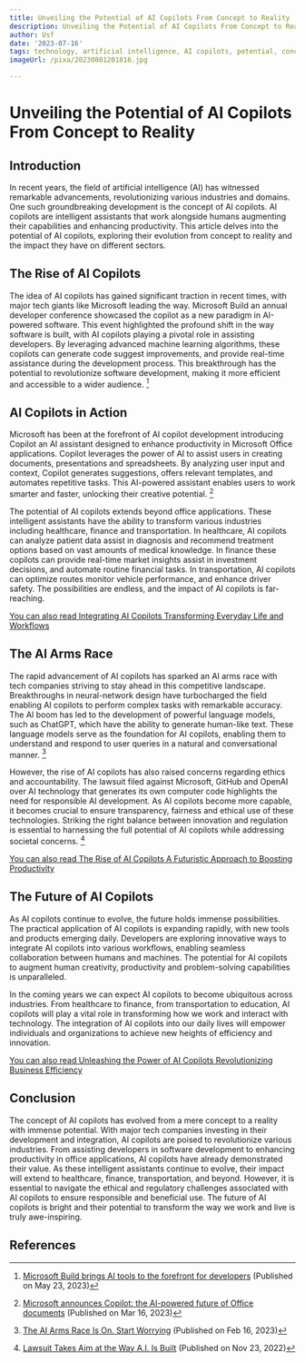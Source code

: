 ```yaml
---
title: Unveiling the Potential of AI Copilots From Concept to Reality
description: Unveiling the Potential of AI Copilots From Concept to Reality
author: Usf
date: '2023-07-16'
tags: technology, artificial intelligence, AI copilots, potential, concept, reality
imageUrl: /pixa/20230801201816.jpg

---
```

#  Unveiling the Potential of  AI Copilots From Concept to Reality

## Introduction

In recent  years, the field of artificial intelligence  (AI) has witnessed remarkable advancements, revolutionizing  various industries and domains. One such groundbreaking development is the concept of AI copilots. AI copilots  are intelligent assistants that work alongside humans augmenting their capabilities and enhancing productivity. This article delves into the potential of AI copilots, exploring  their evolution  from concept to reality and the impact they have  on different sectors.

## The  Rise  of AI Copilots

The idea of AI  copilots has gained significant traction in recent times, with major tech giants like Microsoft  leading the way. Microsoft Build an  annual developer conference showcased the copilot as a new paradigm in AI-powered software.  This event highlighted the profound shift in the way software is built, with AI copilots playing a pivotal role in assisting developers. By  leveraging advanced machine learning  algorithms, these copilots can generate code suggest improvements, and provide real-time  assistance during the development process. This breakthrough has the potential  to revolutionize software development, making  it  more efficient  and accessible to a wider audience. [^1^]

## AI Copilots in Action

Microsoft has been at the forefront of AI copilot development introducing Copilot  an AI assistant designed to enhance productivity in Microsoft Office applications.  Copilot leverages the  power of AI to assist users  in creating documents, presentations and spreadsheets. By analyzing user input and context, Copilot generates suggestions, offers relevant templates, and automates repetitive tasks. This AI-powered assistant enables users to work smarter and faster, unlocking their creative potential. [^2^]

The potential of AI copilots extends beyond office applications. These intelligent assistants have the ability to transform various industries including healthcare, finance and transportation. In healthcare, AI  copilots can analyze patient data assist in diagnosis and recommend treatment options based on vast amounts of medical knowledge.  In finance these copilots can provide real-time  market insights assist  in investment decisions,  and automate routine financial tasks. In transportation, AI copilots can optimize routes monitor vehicle performance, and enhance driver safety. The possibilities are endless, and the impact of AI copilots is far-reaching.

[You can also read  Integrating AI Copilots Transforming Everyday Life and Workflows](Integrating%20AI%20Copilots%20Transforming%20Everyday%20Life%20and%20Workflows)


## The AI Arms Race

The rapid advancement of AI copilots has sparked an AI  arms race with tech companies striving to stay ahead  in this competitive landscape. Breakthroughs in neural-network design have turbocharged the field enabling AI copilots to perform complex tasks with remarkable accuracy. The AI boom has led to the development of powerful language models, such as ChatGPT, which have the  ability to generate human-like text. These language models serve as the foundation for AI copilots, enabling them  to  understand and respond to user queries  in a natural and conversational  manner. [^3^]

However, the rise  of AI copilots has also  raised concerns regarding ethics and accountability.  The lawsuit filed against Microsoft, GitHub and OpenAI  over AI technology that generates  its own computer code highlights the need  for responsible AI  development. As AI copilots become more capable, it becomes crucial to ensure transparency, fairness and ethical use of these technologies. Striking the  right balance between innovation and regulation is essential to harnessing the full potential of  AI  copilots while addressing societal concerns. [^5^]

[You can also read The  Rise of AI Copilots A  Futuristic Approach  to Boosting Productivity](The%20Rise%20of%20AI%20Copilots%20A%20Futuristic%20Approach%20to%20Boosting%20Productivity)


## The Future of AI  Copilots

As  AI copilots continue to evolve,  the future holds immense possibilities. The practical application of AI copilots is expanding rapidly, with new tools and  products emerging daily. Developers  are exploring innovative ways to integrate AI copilots into various workflows, enabling seamless collaboration  between  humans and  machines.  The potential for AI copilots to augment human creativity, productivity and problem-solving capabilities is  unparalleled.

In the coming years we can expect AI copilots to become  ubiquitous across  industries. From  healthcare to  finance, from transportation to education, AI copilots will play a vital  role in transforming  how we work and interact  with technology. The integration of AI copilots into  our daily lives will empower individuals and organizations  to achieve new heights of efficiency and innovation.

[You can also read Unleashing the Power of AI Copilots Revolutionizing Business Efficiency](Unleashing%20the%20Power%20of%20AI%20Copilots%20Revolutionizing%20Business%20Efficiency)


## Conclusion

The concept  of AI copilots has evolved from a mere concept to a reality with immense potential. With major tech companies investing in their  development and integration, AI copilots are poised to revolutionize various industries. From assisting developers in software development to enhancing productivity in  office applications, AI copilots have already demonstrated their value. As these intelligent assistants continue to  evolve, their impact will extend to healthcare, finance,  transportation, and beyond. However,  it is essential  to navigate the ethical and regulatory challenges associated with AI copilots to ensure  responsible and beneficial use. The future of AI copilots is bright and their potential to transform the way we work and live is truly awe-inspiring.

## References

[^1^]: [Microsoft Build brings AI  tools to the forefront for developers](https://blogs.microsoft.com/blog/2023/05/23/microsoft-build-brings-ai-tools-to-the-forefront-for-developers/) (Published on May  23, 2023)

[^2^]: [Microsoft announces  Copilot: the AI-powered future of Office documents](https://www.theverge.com/2023/3/16/23642833/microsoft-365-ai-copilot-word-outlook-teams) (Published on  Mar 16, 2023)

[^3^]: [The AI Arms Race Is On. Start Worrying](https://time.com/6255952/ai-impact-chatgpt-microsoft-google/) (Published on Feb 16, 2023)

[^4^]: [What We're  Thinking (and Doing) About AI](https://upstatement.com/blog/what-were-thinking-and-doing-about-ai/) (Published on Jul 5 2023)

[^5^]: [Lawsuit Takes Aim at the Way A.I. Is Built](https://www.nytimes.com/2022/11/23/technology/copilot-microsoft-ai-lawsuit.html)  (Published on Nov 23, 2022)